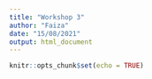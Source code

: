 ```yaml
---
title: "Workshop 3"
author: "Faiza"
date: "15/08/2021"
output: html_document
---
```


```r
knitr::opts_chunk$set(echo = TRUE)
```

